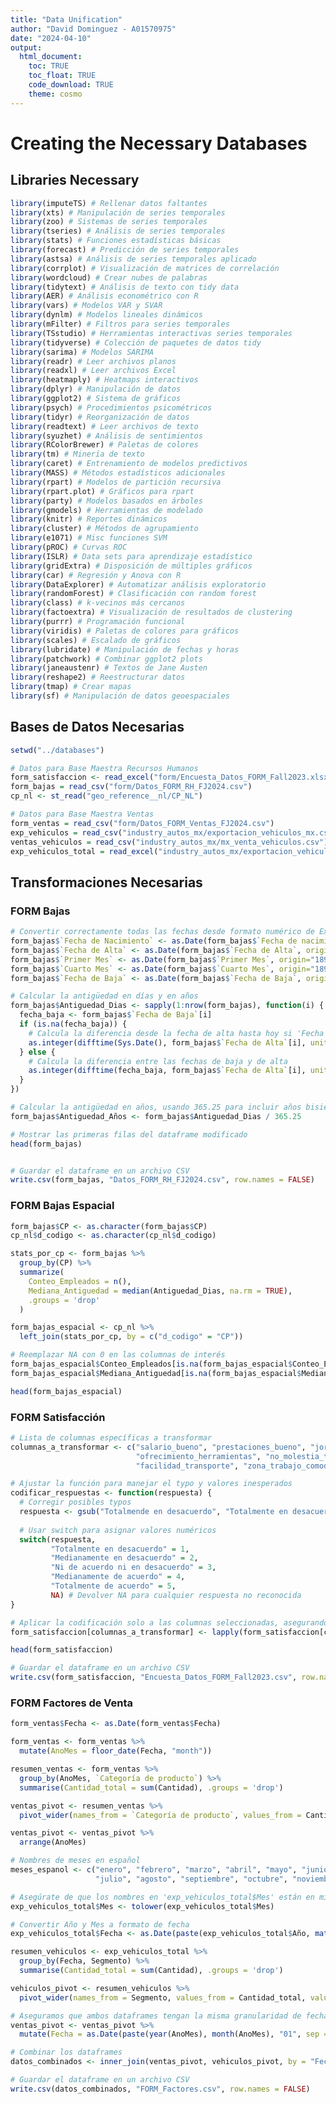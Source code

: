 ```yaml
---
title: "Data Unification"
author: "David Dominguez - A01570975"
date: "2024-04-10"
output: 
  html_document:
    toc: TRUE
    toc_float: TRUE
    code_download: TRUE
    theme: cosmo
---
```


# Creating the Necessary Databases

## Libraries Necessary
```r
library(imputeTS) # Rellenar datos faltantes
library(xts) # Manipulación de series temporales
library(zoo) # Sistemas de series temporales
library(tseries) # Análisis de series temporales
library(stats) # Funciones estadísticas básicas
library(forecast) # Predicción de series temporales
library(astsa) # Análisis de series temporales aplicado
library(corrplot) # Visualización de matrices de correlación
library(wordcloud) # Crear nubes de palabras
library(tidytext) # Análisis de texto con tidy data
library(AER) # Análisis econométrico con R
library(vars) # Modelos VAR y SVAR
library(dynlm) # Modelos lineales dinámicos
library(mFilter) # Filtros para series temporales
library(TSstudio) # Herramientas interactivas series temporales
library(tidyverse) # Colección de paquetes de datos tidy
library(sarima) # Modelos SARIMA
library(readr) # Leer archivos planos
library(readxl) # Leer archivos Excel
library(heatmaply) # Heatmaps interactivos
library(dplyr) # Manipulación de datos
library(ggplot2) # Sistema de gráficos
library(psych) # Procedimientos psicométricos
library(tidyr) # Reorganización de datos
library(readtext) # Leer archivos de texto
library(syuzhet) # Análisis de sentimientos
library(RColorBrewer) # Paletas de colores
library(tm) # Minería de texto
library(caret) # Entrenamiento de modelos predictivos
library(MASS) # Métodos estadísticos adicionales
library(rpart) # Modelos de partición recursiva
library(rpart.plot) # Gráficos para rpart
library(party) # Modelos basados en árboles
library(gmodels) # Herramientas de modelado
library(knitr) # Reportes dinámicos
library(cluster) # Métodos de agrupamiento
library(e1071) # Misc funciones SVM
library(pROC) # Curvas ROC
library(ISLR) # Data sets para aprendizaje estadístico
library(gridExtra) # Disposición de múltiples gráficos
library(car) # Regresión y Anova con R
library(DataExplorer) # Automatizar análisis exploratorio
library(randomForest) # Clasificación con random forest
library(class) # k-vecinos más cercanos
library(factoextra) # Visualización de resultados de clustering
library(purrr) # Programación funcional
library(viridis) # Paletas de colores para gráficos
library(scales) # Escalado de gráficos
library(lubridate) # Manipulación de fechas y horas
library(patchwork) # Combinar ggplot2 plots
library(janeaustenr) # Textos de Jane Austen
library(reshape2) # Reestructurar datos
library(tmap) # Crear mapas
library(sf) # Manipulación de datos geoespaciales
```

## Bases de Datos Necesarias
```r
setwd("../databases")

# Datos para Base Maestra Recursos Humanos
form_satisfaccion <- read_excel("form/Encuesta_Datos_FORM_Fall2023.xlsx")
form_bajas = read_csv("form/Datos_FORM_RH_FJ2024.csv")
cp_nl <- st_read("geo_reference__nl/CP_NL")

# Datos para Base Maestra Ventas
form_ventas = read_csv("form/Datos_FORM_Ventas_FJ2024.csv")
exp_vehiculos = read_csv("industry_autos_mx/exportacion_vehiculos_mx.csv")
ventas_vehiculos = read_csv("industry_autos_mx/mx_venta_vehiculos.csv")
exp_vehiculos_total = read_excel("industry_autos_mx/exportacion_vehiculos.xlsx")
```

## Transformaciones Necesarias

### FORM Bajas
```r
# Convertir correctamente todas las fechas desde formato numérico de Excel
form_bajas$`Fecha de Nacimiento` <- as.Date(form_bajas$`Fecha de nacimiento`, origin="1899-12-30")
form_bajas$`Fecha de Alta` <- as.Date(form_bajas$`Fecha de Alta`, origin="1899-12-30")
form_bajas$`Primer Mes` <- as.Date(form_bajas$`Primer Mes`, origin="1899-12-30")
form_bajas$`Cuarto Mes` <- as.Date(form_bajas$`Cuarto Mes`, origin="1899-12-30")
form_bajas$`Fecha de Baja` <- as.Date(form_bajas$`Fecha de Baja`, origin="1899-12-30")

# Calcular la antigüedad en días y en años
form_bajas$Antiguedad_Dias <- sapply(1:nrow(form_bajas), function(i) {
  fecha_baja <- form_bajas$`Fecha de Baja`[i]
  if (is.na(fecha_baja)) {
    # Calcula la diferencia desde la fecha de alta hasta hoy si 'Fecha de Baja' es NA
    as.integer(difftime(Sys.Date(), form_bajas$`Fecha de Alta`[i], units = "days"))
  } else {
    # Calcula la diferencia entre las fechas de baja y de alta
    as.integer(difftime(fecha_baja, form_bajas$`Fecha de Alta`[i], units = "days"))
  }
})

# Calcular la antigüedad en años, usando 365.25 para incluir años bisiestos
form_bajas$Antiguedad_Años <- form_bajas$Antiguedad_Dias / 365.25

# Mostrar las primeras filas del dataframe modificado
head(form_bajas)


# Guardar el dataframe en un archivo CSV
write.csv(form_bajas, "Datos_FORM_RH_FJ2024.csv", row.names = FALSE)
```

### FORM Bajas Espacial
```r
form_bajas$CP <- as.character(form_bajas$CP)
cp_nl$d_codigo <- as.character(cp_nl$d_codigo)

stats_por_cp <- form_bajas %>%
  group_by(CP) %>%
  summarize(
    Conteo_Empleados = n(),
    Mediana_Antiguedad = median(Antiguedad_Dias, na.rm = TRUE),
    .groups = 'drop'
  )

form_bajas_espacial <- cp_nl %>%
  left_join(stats_por_cp, by = c("d_codigo" = "CP"))

# Reemplazar NA con 0 en las columnas de interés
form_bajas_espacial$Conteo_Empleados[is.na(form_bajas_espacial$Conteo_Empleados)] <- 0
form_bajas_espacial$Mediana_Antiguedad[is.na(form_bajas_espacial$Mediana_Antiguedad)] <- 0

head(form_bajas_espacial)
```

### FORM Satisfacción
```r
# Lista de columnas específicas a transformar
columnas_a_transformar <- c("salario_bueno", "prestaciones_bueno", "jornada_no_excesiva", 
                            "ofrecimiento_herramientas", "no_molestia_temperatura", "estres_bajo", 
                            "facilidad_transporte", "zona_trabajo_comoda", "permanencia_form_futuro")

# Ajustar la función para manejar el typo y valores inesperados
codificar_respuestas <- function(respuesta) {
  # Corregir posibles typos
  respuesta <- gsub("Totalmende en desacuerdo", "Totalmente en desacuerdo", respuesta)
  
  # Usar switch para asignar valores numéricos
  switch(respuesta,
         "Totalmente en desacuerdo" = 1,
         "Medianamente en desacuerdo" = 2,
         "Ni de acuerdo ni en desacuerdo" = 3,
         "Medianamente de acuerdo" = 4,
         "Totalmente de acuerdo" = 5,
         NA) # Devolver NA para cualquier respuesta no reconocida
}

# Aplicar la codificación solo a las columnas seleccionadas, asegurando que todas las transformaciones son numéricas
form_satisfaccion[columnas_a_transformar] <- lapply(form_satisfaccion[columnas_a_transformar], function(x) as.numeric(sapply(x, codificar_respuestas)))

head(form_satisfaccion)

# Guardar el dataframe en un archivo CSV
write.csv(form_satisfaccion, "Encuesta_Datos_FORM_Fall2023.csv", row.names = FALSE)
```

### FORM Factores de Venta
```r
form_ventas$Fecha <- as.Date(form_ventas$Fecha)

form_ventas <- form_ventas %>%
  mutate(AnoMes = floor_date(Fecha, "month"))

resumen_ventas <- form_ventas %>%
  group_by(AnoMes, `Categoría de producto`) %>%
  summarise(Cantidad_total = sum(Cantidad), .groups = 'drop')

ventas_pivot <- resumen_ventas %>%
  pivot_wider(names_from = `Categoría de producto`, values_from = Cantidad_total, values_fill = list(Cantidad_total = 0))

ventas_pivot <- ventas_pivot %>%
  arrange(AnoMes)

# Nombres de meses en español
meses_espanol <- c("enero", "febrero", "marzo", "abril", "mayo", "junio",
                   "julio", "agosto", "septiembre", "octubre", "noviembre", "diciembre")

# Asegúrate de que los nombres en 'exp_vehiculos_total$Mes' están en minúsculas o ajusta el vector a cómo estén escritos
exp_vehiculos_total$Mes <- tolower(exp_vehiculos_total$Mes)

# Convertir Año y Mes a formato de fecha
exp_vehiculos_total$Fecha <- as.Date(paste(exp_vehiculos_total$Año, match(exp_vehiculos_total$Mes, meses_espanol), "01", sep = "-"))

resumen_vehiculos <- exp_vehiculos_total %>%
  group_by(Fecha, Segmento) %>%
  summarise(Cantidad_total = sum(Cantidad), .groups = 'drop')

vehiculos_pivot <- resumen_vehiculos %>%
  pivot_wider(names_from = Segmento, values_from = Cantidad_total, values_fill = list(Cantidad_total = 0))

# Aseguramos que ambos dataframes tengan la misma granularidad de fechas
ventas_pivot <- ventas_pivot %>%
  mutate(Fecha = as.Date(paste(year(AnoMes), month(AnoMes), "01", sep = "-")))

# Combinar los dataframes
datos_combinados <- inner_join(ventas_pivot, vehiculos_pivot, by = "Fecha")

# Guardar el dataframe en un archivo CSV
write.csv(datos_combinados, "FORM_Factores.csv", row.names = FALSE)
```

